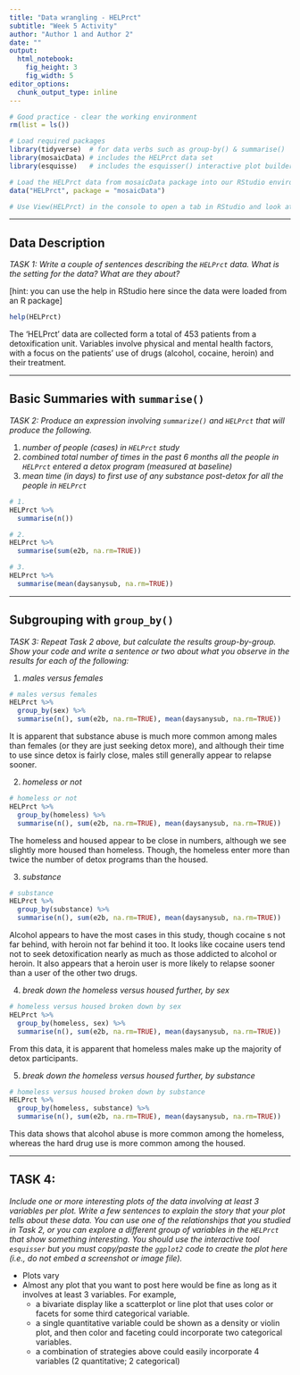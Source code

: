 ```yaml
---
title: "Data wrangling - HELPrct"
subtitle: "Week 5 Activity"
author: "Author 1 and Author 2"
date: ""
output: 
  html_notebook:
    fig_height: 3
    fig_width: 5
editor_options: 
  chunk_output_type: inline
---
```


```r
# Good practice - clear the working environment
rm(list = ls())

# Load required packages
library(tidyverse)  # for data verbs such as group-by() & summarise()
library(mosaicData) # includes the HELPrct data set 
library(esquisse)   # includes the esquisser() interactive plot builder seen in Week 4

# Load the HELPrct data from mosaicData package into our RStudio environment
data("HELPrct", package = "mosaicData")

# Use View(HELPrct) in the console to open a tab in RStudio and look at the raw data directly
```

___


## Data Description

*TASK 1: Write a couple of sentences describing the `HELPrct` data. What is the setting for the data? What are they about?* 

[hint: you can use the help in RStudio here since the data were loaded from an R package]

```r
help(HELPrct)
```

The 'HELPrct' data are collected form a total of 453 patients from a detoxification unit. Variables involve physical and mental health factors, with a focus on the patients' use of drugs (alcohol, cocaine, heroin) and their treatment.

___


## Basic Summaries with `summarise()` 

*TASK 2: Produce an expression involving `summarize()` and `HELPrct` that will produce the following.*

1. *number of people (cases) in `HELPrct` study*
2. *combined total number of times in the past 6 months all the people in `HELPrct` entered a detox program (measured at baseline)* 
3. *mean time (in days) to first use of any substance post-detox for all the people in `HELPrct`*



```r
# 1.
HELPrct %>%
  summarise(n())
```

```r
# 2.
HELPrct %>%
  summarise(sum(e2b, na.rm=TRUE))
```

```r
# 3.
HELPrct %>%
  summarise(mean(daysanysub, na.rm=TRUE))
```

___


## Subgrouping with `group_by()` 

*TASK 3: Repeat Task 2 above, but calculate the results group-by-group.  Show your code and write a sentence or two about what you observe in the results for each of the following:* 

1. *males versus females*

```r
# males versus females
HELPrct %>%
  group_by(sex) %>%
  summarise(n(), sum(e2b, na.rm=TRUE), mean(daysanysub, na.rm=TRUE))
```
It is apparent that substance abuse is much more common among males than females (or they are just seeking detox more), and although their time to use since detox is fairly close, males still generally appear to relapse sooner.


2. *homeless or not*

```r
# homeless or not
HELPrct %>%
  group_by(homeless) %>%
  summarise(n(), sum(e2b, na.rm=TRUE), mean(daysanysub, na.rm=TRUE))
```
The homeless and housed appear to be close in numbers, although we see slightly more housed than homeless. Though, the homeless enter more than twice the number of detox programs than the housed.


3. *substance*

```r
# substance
HELPrct %>%
  group_by(substance) %>%
  summarise(n(), sum(e2b, na.rm=TRUE), mean(daysanysub, na.rm=TRUE))
```
Alcohol appears to have the most cases in this study, though cocaine s not far behind, with heroin not far behind it too. It looks like cocaine users tend not to seek detoxification nearly as much as those addicted to alcohol or heroin. It also appears that a heroin user is more likely to relapse sooner than a user of the other two drugs.


4. *break down the homeless versus housed further, by sex*

```r
# homeless versus housed broken down by sex
HELPrct %>%
  group_by(homeless, sex) %>%
  summarise(n(), sum(e2b, na.rm=TRUE), mean(daysanysub, na.rm=TRUE))
```
From this data, it is apparent that homeless males make up the majority of detox participants.


5. *break down the homeless versus housed further, by substance*

```r
# homeless versus housed broken down by substance
HELPrct %>%
  group_by(homeless, substance) %>%
  summarise(n(), sum(e2b, na.rm=TRUE), mean(daysanysub, na.rm=TRUE))
```
This data shows that alcohol abuse is more common among the homeless, whereas the hard drug use is more common among the housed.


___


## TASK 4:

*Include one or more interesting plots of the data involving at least 3 variables per plot. Write a few sentences to explain the story that your plot tells about these data.  You can use one of the relationships that you studied in Task 2, or you can explore a different group of variables in the `HELPrct` that show something interesting.  You should use the interactive tool `esquisser` but you must copy/paste the `ggplot2` code to create the plot here (i.e., do not embed a screenshot or image file).*  


* Plots vary
* Almost any plot that you want to post here would be fine as long as it involves at least 3 variables. For example, 
    - a bivariate display like a scatterplot or line plot that uses color or facets for some third categorical variable.  
    - a single quantitative variable could be shown as a density or violin plot, and then color and faceting could incorporate two categorical variables.  
    - a combination of strategies above could easily incorporate 4 variables (2 quantitative; 2 categorical)
